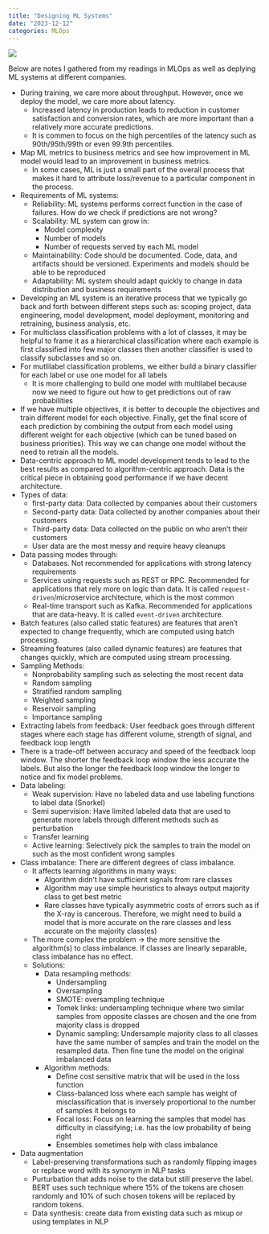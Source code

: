 ```yaml
---
title: "Designing ML Systems"
date: "2023-12-12"
categories: MLOps
---
```


![](images/mlops.png){.preview-image}

Below are notes I gathered from my readings in MLOps as well as deplying ML systems at different companies.

- During training, we care more about throughput. However, once we deploy the model, we care more about latency.
    - Increased latency in production leads to reduction in customer satisfaction and conversion rates, which are more important than a relatively more accurate predictions.
    - It is commen to focus on the high percentiles of the latency such as 90th/95th/99th or even 99.9th percentiles.
- Map ML metrics to business metrics and see how improvement in ML model would lead to an improvement in business metrics.
    - In some cases, ML is just a small part of the overall process that makes it hard to attribute loss/revenue to a particular component in the process.
- Requirements of ML systems:
  - Reliability: ML systems performs correct function in the case of failures. How do we check if predictions are not wrong?
  - Scalability: ML system can grow in:
      - Model complexity 
      - Number of models
      - Number of requests served by each ML model
  - Maintainability: Code should be documented. Code, data, and artifacts should be versioned. Experiments and models should be able to be reproduced
  - Adaptability: ML system should adapt quickly to change in data distribution and business requirements
- Developing an ML system is an iterative process that we typically go back and forth between different steps such as: scoping project, data engineering, model development, model deployment, monitoring and retraining, business analysis, etc.
- For multiclass classification problems with a lot of classes, it may be helpful to frame it as a hierarchical classification where each example is first classified into few major classes then another classifier is used to classify subclasses and so on.
- For mutlilabel classification problems, we either build a binary classifier for each label or use one model for all labels
    - It is more challenging to build one model with multilabel because now we need to figure out how to get predictions out of raw probabilities
- If we have multiple objectives, it is better to decouple the objectives and train different model for each objective. Finally, get the final score of each prediction by combining the output from each model using different weight for each objective (which can be tuned based on business priorities). This way we can change one model without the need to retrain all the models.
- Data-centric approach to ML model development tends to lead to the best results as compared to algorithm-centric approach. Data is the critical piece in obtaining good performance if we have decent architecture.
- Types of data:
    - first-party data: Data collected by companies about their customers
    - Second-party data: Data collected by another companies about their customers
    - Third-party data: Data collected on the public on who aren't their customers
    - User data are the most messy and require heavy cleanups
- Data passing modes through:
    - Databases. Not recommended for applications with strong latency requirements
    - Services using requests such as REST or RPC. Recommended for applications that rely more on logic than data. It is called `request-driven`/microservice architecture, which is the most common
    - Real-time transport such as Kafka. Recommended for applications that are data-heavy. It is called `event-driven` architecture.
- Batch features (also called static features) are features that aren't expected to change frequently, which are computed using batch processing.
- Streaming features (also called dynamic features) are features that changes quickly, which are computed using stream processing.
- Sampling Methods:
    - Nonprobability sampling such as selecting the most recent data
    - Random sampling
    - Stratified random sampling
    - Weighted sampling
    - Reservoir sampling
    - Importance sampling
- Extracting labels from feedback: User feedback goes through different stages where each stage has different volume, strength of signal, and feedback loop length
- There is a trade-off between accuracy and speed of the feedback loop window. The shorter the feedback loop window the less accurate the labels. But also the longer the feedback loop window the longer to notice and fix model problems.
- Data labeling:
  - Weak supervision: Have no labeled data and use labeling functions to label data (Snorkel)
  - Semi supervision: Have limited labeled data that are used to generate more labels through different methods such as perturbation
  - Transfer learning
  - Active learning: Selectively pick the samples to train the model on such as the most confident wrong samples
- Class imbalance: There are different degrees of class imbalance.
    - It affects learning algorithms in many ways:
        - Algorithm didn't have sufficient signals from rare classes
        - Algorithm may use simple heuristics to always output majority class to get best metric
        - Rare classes have typically asymmetric costs of errors such as if the X-ray is cancerous. Therefore, we might need to build a model that is more accurate on the rare classes and less accurate on the majority class(es)
    - The more complex the problem -> the more sensitive the algorithm(s) to class imbalance. If classes are linearly separable, class imbalance has no effect.
    - Solutions:
        - Data resampling methods:
            - Undersampling
            - Oversampling
            - SMOTE: oversampling technique
            - Tomek links: undersampling technique where two similar samples from opposite classes are chosen and the one from majority class is dropped
            - Dynamic sampling: Undersample majority class to all classes have the same number of samples and train the model on the resampled data. Then fine tune the model on the original imbalanced data
        - Algorithm methods:
            - Define cost sensitive matrix that will be used in the loss function
            - Class-balanced loss where each sample has weight of misclassification that is inversely proportional to the number of samples it belongs to
            - Focal loss: Focus on learning the samples that model has difficulty in classifying; i.e. has the low probability of being right
            - Ensembles sometimes help with class imbalance
- Data augmentation
    - Label-preserving transformations such as randomly flipping images or replace word with its synonym in NLP tasks
    - Purturbation that adds noise to the data but still preserve the label. BERT uses such technique where 15% of the tokens are chosen randomly and 10% of such chosen tokens will be replaced by random tokens.
    - Data synthesis: create data from existing data such as mixup or using templates in NLP
